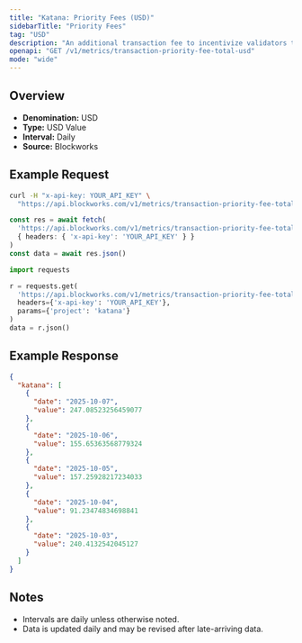```yaml
---
title: "Katana: Priority Fees (USD)"
sidebarTitle: "Priority Fees"
tag: "USD"
description: "An additional transaction fee to incentivize validators to prioritize and execute transactions"
openapi: "GET /v1/metrics/transaction-priority-fee-total-usd"
mode: "wide"
---
```


## Overview

- **Denomination:** USD
- **Type:** USD Value
- **Interval:** Daily
- **Source:** Blockworks

## Example Request

<CodeGroup>

```bash cURL
curl -H "x-api-key: YOUR_API_KEY" \
  "https://api.blockworks.com/v1/metrics/transaction-priority-fee-total-usd?project=katana"
```

```typescript TypeScript
const res = await fetch(
  'https://api.blockworks.com/v1/metrics/transaction-priority-fee-total-usd?project=katana',
  { headers: { 'x-api-key': 'YOUR_API_KEY' } }
)
const data = await res.json()
```

```python Python
import requests

r = requests.get(
  'https://api.blockworks.com/v1/metrics/transaction-priority-fee-total-usd',
  headers={'x-api-key': 'YOUR_API_KEY'},
  params={'project': 'katana'}
)
data = r.json()
```

</CodeGroup>

## Example Response

```json
{
  "katana": [
    {
      "date": "2025-10-07",
      "value": 247.08523256459077
    },
    {
      "date": "2025-10-06",
      "value": 155.65363568779324
    },
    {
      "date": "2025-10-05",
      "value": 157.25928217234033
    },
    {
      "date": "2025-10-04",
      "value": 91.23474834698841
    },
    {
      "date": "2025-10-03",
      "value": 240.4132542045127
    }
  ]
}
```

## Notes
- Intervals are daily unless otherwise noted.
- Data is updated daily and may be revised after late-arriving data.